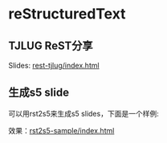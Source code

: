 = reStructuredText =

== TJLUG ReST分享 ==
Slides: [[rest-tjlug/index.html]]

== 生成s5 slide ==
可以用rst2s5来生成s5 slides，下面是一个样例:

{{{class="brush: plain;"
================
rst2s5幻灯片演示
================

------------
这里是副标题
------------

为什么要选择reStructuredText
----------------------------
文档格式众多，为什么要选择reStructuredText呢？

* 纯文本，简易的标记语言
* 易学、易用
* 工具链完善，可以轻松转换到HTML，PDF，S5 Slide，TeX等格式

嵌入图片
--------
嵌入图片的效果是什么样的呢？

    .. image:: funny.jpg
    
}}}

效果：[[rst2s5-sample/index.html]]


